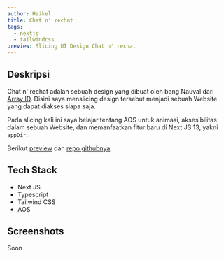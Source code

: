```yaml
---
author: Haikel
title: Chat n' rechat
tags:
  - nextjs
  - tailwindcss
preview: Slicing UI Design Chat n' rechat
---
```


## Deskripsi

Chat n' rechat adalah sebuah design yang dibuat oleh bang Nauval dari [Array ID](https://www.youtube.com/@arrayid). Disini saya menslicing design tersebut menjadi sebuah Website yang dapat diakses siapa saja.

Pada slicing kali ini saya belajar tentang AOS untuk animasi, aksesibilitas dalam sebuah Website, dan memanfaatkan fitur baru di Next JS 13, yakni `appDir`.

Berikut [preview](https://chat-n-rechat-seven.vercel.app/) dan [repo githubnya](https://github.com/haikelz/chat-n-rechat).

## Tech Stack

- Next JS
- Typescript
- Tailwind CSS
- AOS

## Screenshots

Soon
